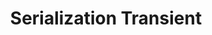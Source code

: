 ---
id: "q_jv1079"
questionType: "TRUE_FALSE"
title: "Serialization Transient"
statement: "Fields marked as 'transient' are not serialized in Java."
difficulty: "MEDIUM"
category: "Java"
correctAnswer: true
explanation: "The transient keyword prevents fields from being included during serialization."
---